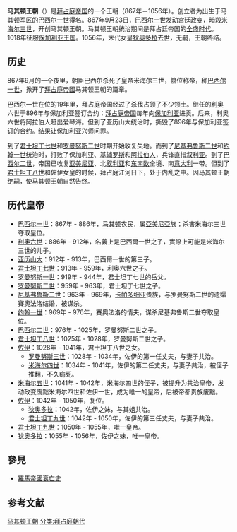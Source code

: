 {{unreferenced|time=2013-5-4}}{{拜占庭帝国历史}}
'''马其顿王朝'''（{{Lang-el|Μακεδονική Δυναστεία}}）是[[東羅馬帝國|拜占庭帝国]]的一个王朝（867年－1056年）。创立者为出生于马其顿[[军区制|军区]]的[[巴西尔一世|巴西尔一世]]得名。867年9月23日，[[巴西尔一世|巴西尔一世]]发动宫廷政变，暗殺[[米海尔三世|米海尔三世]]，开创马其顿王朝。马其顿王朝统治期间是拜占廷帝国的[[馬其頓復興|全盛时代]]。1018年征服[[保加利亚王国|保加利亚王国]]。1056年，末代女皇[[狄奥多拉女皇|狄奥多拉]]去世，无嗣，王朝终结。

==历史==
867年9月的一个夜里，朝臣巴西尔杀死了皇帝米海尔三世，篡位称帝，称[[巴西尔一世|巴西尔一世]]，掀开了[[拜占庭帝國|拜占庭帝國]]马其顿王朝的篇章。

巴西尔一世在位的19年里，拜占庭帝国经过了杀伐占领了不少领土。继任的利奥六世于896年与保加利亚签订合约：[[拜占庭帝国|拜占庭帝国]]每年向[[保加利亚|保加利亚]]进贡。后来，利奥六世将阿拉伯人赶出爱琴海。但到了亚历山大统治时，撕毁了896年与保加利亚签订的合约。结果让保加利亚兴师问罪。

到了[[君士坦丁七世|君士坦丁七世]]和[[罗曼努斯二世|罗曼努斯二世]]时期开始收复失地。而到了[[尼基弗鲁斯二世|尼基弗鲁斯二世]]和[[約翰一世_(東羅馬)|约翰一世]]统治时，打败了保加利亚、[[基辅罗斯|基辅罗斯]]和[[阿拉伯人|阿拉伯人]]，兵锋直指[[叙利亚|叙利亚]]。到了[[巴西尔二世|巴西尔二世]]，帝国已收复[[亚美尼亚|亚美尼亚]]、北[[叙利亚|叙利亚]]和[[东南欧|东南欧]]全境、南[[意大利|意大利]]一带。但到了[[君士坦丁八世|君士坦丁八世]]和佐伊女皇的时候，拜占庭江河日下，处于内乱之中。因马其顿王朝绝嗣，使马其顿王朝自然告终。

==历代皇帝==
* [[巴西尔一世|巴西尔一世]]：867年 - 886年，[[马其顿|马其顿]]农民，属[[亚美尼亚|亞美尼亞族]]；杀害米海尔三世夺取皇位。
* [[利奥六世_(拜占庭)|利奥六世]]：886年 - 912年，名義上是巴西爾一世之子，實際上可能是米海尔三世的儿子。
* [[亚历山大_(拜占庭)|亚历山大]]：912年 - 913年，巴西爾一世的第三子。
* [[君士坦丁七世|君士坦丁七世]]：913年 - 959年，利奥六世之子。
* [[罗曼努斯一世|罗曼努斯一世]]：919年 - 944年，君士坦丁七世的岳父。
* [[罗曼努斯二世|罗曼努斯二世]]：959年 - 963年，君士坦丁七世之子。
* [[尼基弗鲁斯二世|尼基弗鲁斯二世]]：963年 - 969年，[[卡帕多细亚|卡帕多细亚]]贵族，与罗曼努斯二世的遗孀賽奧法洛结婚，被谋杀。
* [[约翰一世_(拜占庭)|约翰一世]]：969年 - 976年，賽奧法洛的情夫，谋杀尼基弗鲁斯二世夺取皇位。
* [[巴西尔二世|巴西尔二世]]：976年 - 1025年，罗曼努斯二世之子。
* [[君士坦丁八世|君士坦丁八世]]：1025年 - 1028年，罗曼努斯二世之子。
* [[佐伊女皇|佐伊]]：1028年 - 1041年，君士坦丁八世之女。
** [[罗曼努斯三世|罗曼努斯三世]]：1028年 - 1034年，佐伊的第一任丈夫，与妻子共治。
** [[米海尔四世|米海尔四世]]：1034年 - 1041年，佐伊的第二任丈夫，与妻子共治，被侄子推翻，不久病死。
* [[米海尔五世|米海尔五世]]：1041年 - 1042年，米海尔四世的侄子，被提升为共治皇帝，发动政变废黜米海尔四世和佐伊一世，成为唯一的皇帝，后被帝都贵族废黜。
* [[佐伊女皇|佐伊]]：1042年 - 1050年，复位。
** [[狄奥多拉女皇|狄奥多拉]]：1042年，佐伊之妹，与其姐共治。
** [[君士坦丁九世|君士坦丁九世]]：1042年 - 1050年，佐伊的第三任丈夫，与妻子共治。
* [[君士坦丁九世|君士坦丁九世]]：1050年 - 1055年，唯一皇帝。
* [[狄奥多拉女皇|狄奥多拉]]：1055年 - 1056年，佐伊之妹，唯一皇帝。

==參見==
*[[羅馬帝國衰亡史|羅馬帝國衰亡史]]

==参考文献==
{{reflist}}

{{拜占庭帝国主题}}
{{歐洲各國王室|東歐}}
{{Authority control}}

[[分类:马其顿王朝|马其顿王朝]]
[[分类:拜占庭朝代|分类:拜占庭朝代]]